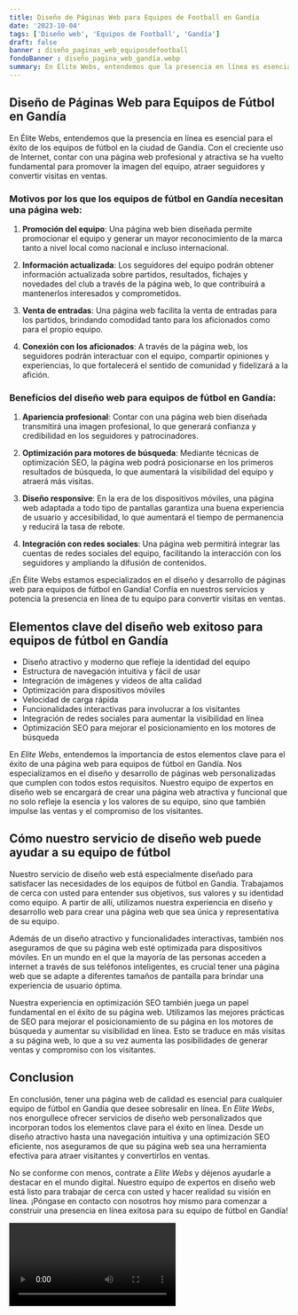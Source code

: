 ```yaml
---
title: Diseño de Páginas Web para Equipos de Football en Gandía
date: '2023-10-04'
tags: ['Diseño web', 'Equipos de Football', 'Gandía']
draft: false
banner : diseño_paginas_web_equiposdefootball
fondoBanner : diseño_pagina_web_gandía.webp
summary: En Élite Webs, entendemos que la presencia en línea es esencial para el éxito de los equipos de fútbol en la ciudad de Gandía. Con el creciente uso de Internet, contar con una página web profesional y atractiva se ha vuelto fundamental para promover la imagen del equipo, atraer seguidores y convertir visitas en ventas.
---
```


## Diseño de Páginas Web para Equipos de Fútbol en Gandía

En Élite Webs, entendemos que la presencia en línea es esencial para el éxito de los equipos de fútbol en la ciudad de Gandía. Con el creciente uso de Internet, contar con una página web profesional y atractiva se ha vuelto fundamental para promover la imagen del equipo, atraer seguidores y convertir visitas en ventas.

### Motivos por los que los equipos de fútbol en Gandía necesitan una página web:

1. **Promoción del equipo**: Una página web bien diseñada permite promocionar el equipo y generar un mayor reconocimiento de la marca tanto a nivel local como nacional e incluso internacional.

2. **Información actualizada**: Los seguidores del equipo podrán obtener información actualizada sobre partidos, resultados, fichajes y novedades del club a través de la página web, lo que contribuirá a mantenerlos interesados y comprometidos.

3. **Venta de entradas**: Una página web facilita la venta de entradas para los partidos, brindando comodidad tanto para los aficionados como para el propio equipo.

4. **Conexión con los aficionados**: A través de la página web, los seguidores podrán interactuar con el equipo, compartir opiniones y experiencias, lo que fortalecerá el sentido de comunidad y fidelizará a la afición.

### Beneficios del diseño web para equipos de fútbol en Gandía:

1. **Apariencia profesional**: Contar con una página web bien diseñada transmitirá una imagen profesional, lo que generará confianza y credibilidad en los seguidores y patrocinadores.

2. **Optimización para motores de búsqueda**: Mediante técnicas de optimización SEO, la página web podrá posicionarse en los primeros resultados de búsqueda, lo que aumentará la visibilidad del equipo y atraerá más visitas.

3. **Diseño responsive**: En la era de los dispositivos móviles, una página web adaptada a todo tipo de pantallas garantiza una buena experiencia de usuario y accesibilidad, lo que aumentará el tiempo de permanencia y reducirá la tasa de rebote.

4. **Integración con redes sociales**: Una página web permitirá integrar las cuentas de redes sociales del equipo, facilitando la interacción con los seguidores y ampliando la difusión de contenidos.

¡En Élite Webs estamos especializados en el diseño y desarrollo de páginas web para equipos de fútbol en Gandía! Confía en nuestros servicios y potencia la presencia en línea de tu equipo para convertir visitas en ventas.

<GifSeo />

<Cta />

## Elementos clave del diseño web exitoso para equipos de fútbol en Gandía

- Diseño atractivo y moderno que refleje la identidad del equipo
- Estructura de navegación intuitiva y fácil de usar
- Integración de imágenes y videos de alta calidad
- Optimización para dispositivos móviles
- Velocidad de carga rápida
- Funcionalidades interactivas para involucrar a los visitantes
- Integración de redes sociales para aumentar la visibilidad en línea
- Optimización SEO para mejorar el posicionamiento en los motores de búsqueda

En *Elite Webs*, entendemos la importancia de estos elementos clave para el éxito de una página web para equipos de fútbol en Gandía. Nos especializamos en el diseño y desarrollo de páginas web personalizadas que cumplen con todos estos requisitos. Nuestro equipo de expertos en diseño web se encargará de crear una página web atractiva y funcional que no solo refleje la esencia y los valores de su equipo, sino que también impulse las ventas y el compromiso de los visitantes.

## Cómo nuestro servicio de diseño web puede ayudar a su equipo de fútbol

Nuestro servicio de diseño web está especialmente diseñado para satisfacer las necesidades de los equipos de fútbol en Gandía. Trabajamos de cerca con usted para entender sus objetivos, sus valores y su identidad como equipo. A partir de allí, utilizamos nuestra experiencia en diseño y desarrollo web para crear una página web que sea única y representativa de su equipo.

Además de un diseño atractivo y funcionalidades interactivas, también nos aseguramos de que su página web esté optimizada para dispositivos móviles. En un mundo en el que la mayoría de las personas acceden a internet a través de sus teléfonos inteligentes, es crucial tener una página web que se adapte a diferentes tamaños de pantalla para brindar una experiencia de usuario óptima.

Nuestra experiencia en optimización SEO también juega un papel fundamental en el éxito de su página web. Utilizamos las mejores prácticas de SEO para mejorar el posicionamiento de su página en los motores de búsqueda y aumentar su visibilidad en línea. Esto se traduce en más visitas a su página web, lo que a su vez aumenta las posibilidades de generar ventas y compromiso con los visitantes.

## Conclusion

En conclusión, tener una página web de calidad es esencial para cualquier equipo de fútbol en Gandía que desee sobresalir en línea. En *Elite Webs*, nos enorgullece ofrecer servicios de diseño web personalizados que incorporan todos los elementos clave para el éxito en línea. Desde un diseño atractivo hasta una navegación intuitiva y una optimización SEO eficiente, nos aseguramos de que su página web sea una herramienta efectiva para atraer visitantes y convertirlos en ventas.

No se conforme con menos, contrate a *Elite Webs* y déjenos ayudarle a destacar en el mundo digital. Nuestro equipo de expertos en diseño web está listo para trabajar de cerca con usted y hacer realidad su visión en línea. ¡Póngase en contacto con nosotros hoy mismo para comenzar a construir una presencia en línea exitosa para su equipo de fútbol en Gandía!

<Video />

<CtaBot job='Equipos de Football' city='Gandía'/>

<Gmaps query='Gandía+españa+maps' />